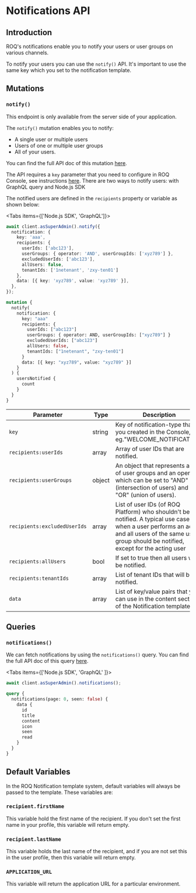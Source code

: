
# Notifications API

## Introduction

ROQ's notifications enable you to notify your users or user groups on various channels.

To notify your users you can use the `notify()` API. It's important to use the same key which you set to the notification template.

## Mutations

### `notify()`

<Callout type="info" emoji="ℹ️">
  This endpoint is only available from the server side of your application.
</Callout>

The `notify()` mutation enables you to notify:

* A single user or multiple users
* Users of one or multiple user groups
* All of your users.

You can find the full API doc of this mutation [here](https://jupiter-pp.roq-platform.com/docs/#mutation-notify).

The API requires a `key` parameter that you need to configure in ROQ Console, see instructions [here](/notifications/tutorials/add-notifications). There are two ways to notify users: with GraphQL query and Node.js SDK

The notified users are defined in the `recipients` property or variable as shown below:

<Tabs items={['Node.js SDK', 'GraphQL']}><Tab>
```ts
await client.asSuperAdmin().notify({
  notification: {
    key: 'aaa',
    recipients: {
      userIds: ['abc123'],
      userGroups: { operator: 'AND', userGroupIds: ['xyz789'] },
      excludedUserIds: ['abc123'],
      allUsers: false,
      tenantIds: ['1netenant', 'zxy-ten01']
    },
    data: [{ key: 'xyz789', value: 'xyz789' }],
  },
});
```
</Tab>
<Tab>

```graphql
mutation {
  notify(
    notification: {
      key: "aaa"
      recipients: {
        userIds: ["abc123"]
        userGroups: { operator: AND, userGroupIds: ["xyz789"] }
        excludedUserIds: ["abc123"]
        allUsers: false,
        tenantIds: ["1netenant", "zxy-ten01"]
      }
      data: [{ key: "xyz789", value: "xyz789" }]
    }
  ) {
    usersNotified {
      count
    }
  }
}

```
</Tab>
</Tabs>


| Parameter               | Type    | Description |
|-------------------------|---------|-------------|
| `key`                     | string  | Key of notification-type that you created in the Console, eg."WELCOME_NOTIFICATION" |
| `recipients:userIds`      | array   | Array of user IDs that are notified. |
| `recipients:userGroups`   | object  | An object that represents a list of user groups and an operator which can be set to "AND"(intersection of users) and "OR" (union of users). |
| `recipients:excludedUserIds` | array   | List of user IDs (of ROQ Platform) who shouldn't be notified. A typical use case is when a user performs an action and all users of the same user group should be notified, except for the acting user |
| `recipients:allUsers`     | bool    | If set to true then all users will be notified. |
| `recipients:tenantIds`     | array    | List of tenant IDs that  will be notified. |
| `data`                    | array   | List of key/value pairs that you can use in the content section of the Notification template |


## Queries

### `notifications()`

We can fetch notifications by using the `notifications()` query. You can find the full API doc of this query [here](https://jupiter-pp.roq-platform.com/docs/#query-notifications).


<Tabs items={['Node.js SDK', 'GraphQL' ]}><Tab>
```ts
await client.asSuperAdmin().notifications();
```
</Tab>
<Tab>

```graphql
query {
  notifications(page: 0, seen: false) {
    data {
      id
      title
      content
      icon
      seen
      read
    }
  }
}
```
</Tab></Tabs>


## Default Variables

In the ROQ Notification template system, default variables will always be passed to the template. These variables are:

### `recipient.firstName`

This variable hold the first name of the recipient. If you don't set the first name in your profile, this variable will return empty.

### `recipient.lastName`

This variable holds the last name of the recipient, and if you are not set this in the user profile, then this variable will return empty.

### `APPLICATION_URL`

This variable will return the application URL for a particular environment.